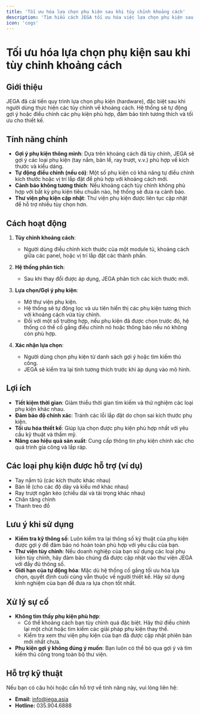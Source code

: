 ```yaml
---
title: 'Tối ưu hóa lựa chọn phụ kiện sau khi tùy chỉnh khoảng cách'
description: 'Tìm hiểu cách JEGA tối ưu hóa việc lựa chọn phụ kiện sau khi bạn tùy chỉnh khoảng cách.'
icon: 'cogs'
---
```


# Tối ưu hóa lựa chọn phụ kiện sau khi tùy chỉnh khoảng cách

## Giới thiệu

JEGA đã cải tiến quy trình lựa chọn phụ kiện (hardware), đặc biệt sau khi người dùng thực hiện các tùy chỉnh về khoảng cách. Hệ thống sẽ tự động gợi ý hoặc điều chỉnh các phụ kiện phù hợp, đảm bảo tính tương thích và tối ưu cho thiết kế.

## Tính năng chính

- **Gợi ý phụ kiện thông minh**: Dựa trên khoảng cách đã tùy chỉnh, JEGA sẽ gợi ý các loại phụ kiện (tay nắm, bản lề, ray trượt, v.v.) phù hợp về kích thước và kiểu dáng.
- **Tự động điều chỉnh (nếu có)**: Một số phụ kiện có khả năng tự điều chỉnh kích thước hoặc vị trí lắp đặt để phù hợp với khoảng cách mới.
- **Cảnh báo không tương thích**: Nếu khoảng cách tùy chỉnh không phù hợp với bất kỳ phụ kiện tiêu chuẩn nào, hệ thống sẽ đưa ra cảnh báo.
- **Thư viện phụ kiện cập nhật**: Thư viện phụ kiện được liên tục cập nhật để hỗ trợ nhiều tùy chọn hơn.

## Cách hoạt động

1.  **Tùy chỉnh khoảng cách**:
    *   Người dùng điều chỉnh kích thước của một module tủ, khoảng cách giữa các panel, hoặc vị trí lắp đặt các thành phần.

2.  **Hệ thống phân tích**:
    *   Sau khi thay đổi được áp dụng, JEGA phân tích các kích thước mới.

3.  **Lựa chọn/Gợi ý phụ kiện**:
    *   Mở thư viện phụ kiện.
    *   Hệ thống sẽ tự động lọc và ưu tiên hiển thị các phụ kiện tương thích với khoảng cách vừa tùy chỉnh.
    *   Đối với một số trường hợp, nếu phụ kiện đã được chọn trước đó, hệ thống có thể cố gắng điều chỉnh nó hoặc thông báo nếu nó không còn phù hợp.

4.  **Xác nhận lựa chọn**:
    *   Người dùng chọn phụ kiện từ danh sách gợi ý hoặc tìm kiếm thủ công.
    *   JEGA sẽ kiểm tra lại tính tương thích trước khi áp dụng vào mô hình.

## Lợi ích

- **Tiết kiệm thời gian**: Giảm thiểu thời gian tìm kiếm và thử nghiệm các loại phụ kiện khác nhau.
- **Đảm bảo độ chính xác**: Tránh các lỗi lắp đặt do chọn sai kích thước phụ kiện.
- **Tối ưu hóa thiết kế**: Giúp lựa chọn được phụ kiện phù hợp nhất với yêu cầu kỹ thuật và thẩm mỹ.
- **Nâng cao hiệu quả sản xuất**: Cung cấp thông tin phụ kiện chính xác cho quá trình gia công và lắp ráp.

## Các loại phụ kiện được hỗ trợ (ví dụ)

- Tay nắm tủ (các kích thước khác nhau)
- Bản lề (cho các độ dày và kiểu mở khác nhau)
- Ray trượt ngăn kéo (chiều dài và tải trọng khác nhau)
- Chân tăng chỉnh
- Thanh treo đồ

## Lưu ý khi sử dụng

- **Kiểm tra kỹ thông số**: Luôn kiểm tra lại thông số kỹ thuật của phụ kiện được gợi ý để đảm bảo nó hoàn toàn phù hợp với yêu cầu của bạn.
- **Thư viện tùy chỉnh**: Nếu doanh nghiệp của bạn sử dụng các loại phụ kiện tùy chỉnh, hãy đảm bảo chúng đã được cập nhật vào thư viện JEGA với đầy đủ thông số.
- **Giới hạn của tự động hóa**: Mặc dù hệ thống cố gắng tối ưu hóa lựa chọn, quyết định cuối cùng vẫn thuộc về người thiết kế. Hãy sử dụng kinh nghiệm của bạn để đưa ra lựa chọn tốt nhất.

## Xử lý sự cố

- **Không tìm thấy phụ kiện phù hợp**: 
    - Có thể khoảng cách bạn tùy chỉnh quá đặc biệt. Hãy thử điều chỉnh lại một chút hoặc tìm kiếm các giải pháp phụ kiện thay thế.
    - Kiểm tra xem thư viện phụ kiện của bạn đã được cập nhật phiên bản mới nhất chưa.
- **Phụ kiện gợi ý không đúng ý muốn**: Bạn luôn có thể bỏ qua gợi ý và tìm kiếm thủ công trong toàn bộ thư viện.

## Hỗ trợ kỹ thuật

Nếu bạn có câu hỏi hoặc cần hỗ trợ về tính năng này, vui lòng liên hệ:

- **Email:** info@jega.asia
- **Hotline:** 035.904.6888
